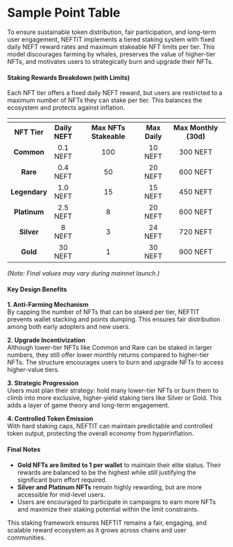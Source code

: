 # Sample Point Table

To ensure sustainable token distribution, fair participation, and long-term user engagement, NEFTIT implements a tiered staking system with fixed daily NEFT reward rates and maximum stakeable NFT limits per tier. This model discourages farming by whales, preserves the value of higher-tier NFTs, and motivates users to strategically burn and upgrade their NFTs.

#### Staking Rewards Breakdown (with Limits)

Each NFT tier offers a fixed daily NEFT reward, but users are restricted to a maximum number of NFTs they can stake per tier. This balances the ecosystem and protects against inflation.

<table data-header-hidden><thead><tr><th align="center"></th><th align="center" valign="middle"></th><th width="184.06103515625" align="center" valign="middle"></th><th align="center"></th><th width="173.1563720703125" align="center"></th></tr></thead><tbody><tr><td align="center"><strong>NFT Tier</strong></td><td align="center" valign="middle"><strong>Daily NEFT</strong></td><td align="center" valign="middle"><strong>Max NFTs Stakeable</strong></td><td align="center"><strong>Max Daily</strong></td><td align="center"><strong>Max Monthly (30d)</strong></td></tr><tr><td align="center"><strong>Common</strong></td><td align="center" valign="middle">0.1 NEFT</td><td align="center" valign="middle">100</td><td align="center">10 NEFT</td><td align="center">300 NEFT</td></tr><tr><td align="center"><strong>Rare</strong></td><td align="center" valign="middle">0.4 NEFT</td><td align="center" valign="middle">50</td><td align="center">20 NEFT</td><td align="center">600 NEFT</td></tr><tr><td align="center"><strong>Legendary</strong></td><td align="center" valign="middle">1.0 NEFT</td><td align="center" valign="middle">15</td><td align="center">15 NEFT</td><td align="center">450 NEFT</td></tr><tr><td align="center"><strong>Platinum</strong></td><td align="center" valign="middle">2.5 NEFT</td><td align="center" valign="middle">8</td><td align="center">20 NEFT</td><td align="center">600 NEFT</td></tr><tr><td align="center"><strong>Silver</strong></td><td align="center" valign="middle">8 NEFT</td><td align="center" valign="middle">3</td><td align="center">24 NEFT</td><td align="center">720 NEFT</td></tr><tr><td align="center"><strong>Gold</strong></td><td align="center" valign="middle">30 NEFT</td><td align="center" valign="middle">1</td><td align="center">30 NEFT</td><td align="center">900 NEFT</td></tr></tbody></table>

_(Note: Final values may vary during mainnet launch.)_

#### Key Design Benefits

**1. Anti-Farming Mechanism**\
By capping the number of NFTs that can be staked per tier, NEFTIT prevents wallet stacking and points dumping. This ensures fair distribution among both early adopters and new users.

**2. Upgrade Incentivization**\
Although lower-tier NFTs like Common and Rare can be staked in larger numbers, they still offer lower monthly returns compared to higher-tier NFTs. The structure encourages users to burn and upgrade NFTs to access higher-value tiers.

**3. Strategic Progression**\
Users must plan their strategy: hold many lower-tier NFTs or burn them to climb into more exclusive, higher-yield staking tiers like Silver or Gold. This adds a layer of game theory and long-term engagement.

**4. Controlled Token Emission**\
With hard staking caps, NEFTIT can maintain predictable and controlled token output, protecting the overall economy from hyperinflation.



#### Final Notes

* **Gold NFTs are limited to 1 per wallet** to maintain their elite status. Their rewards are balanced to be the highest while still justifying the significant burn effort required.
* **Silver and Platinum NFTs** remain highly rewarding, but are more accessible for mid-level users.
* Users are encouraged to participate in campaigns to earn more NFTs and maximize their staking potential within the limit constraints.

This staking framework ensures NEFTIT remains a fair, engaging, and scalable reward ecosystem as it grows across chains and user communities.

